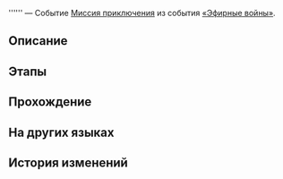 {{Дополнить|Диалоги.}}
{{Миссия Инфобокс
|id              = 8014150
|Название        = 
|Изображение     = Миссия Освоения .png
|Тип             = Миссия приключения
|События         = «Эфирные войны»
|Глава           = 
|Условия         = Завершена [[Миссия приключения]] ''[[Начало! «Эфирные войны»!]]''
|Персонажи       = Первопроходец
|СтартЛокация    = Старый испытательный полигон
|Мир             = Ярило-VI
|Локации         = Старый испытательный полигон
|Предыдущая      = Начало! «Эфирные войны»!
|Следующая       = 
|Награды         = 
}}
'''''' — Событие [[Миссия приключения]] из события [[«Эфирные войны»]].

==Описание==
{{Описание|<!--официальное описание из Перекрёстка судеб-->}}

==Этапы==


==Прохождение==
{{Дополнить}}


{{Диалог Конец}}

==На других языках==
{{На других языках
|en   = 
|zhs  = 
|zht  = 
|ja   = 
|ko   = 
|es   = 
|fr   = 
|ru   = 
|th   = 
|vi   = 
|de   = 
|id   = 
|pt   = 
}}

==История изменений==
{{История изменений|2.7}}
